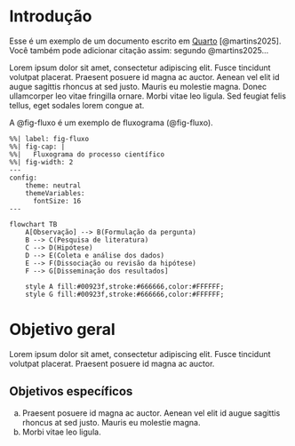 # Introdução {#sec-intro}

Esse é um exemplo de um documento escrito em [Quarto](https://quarto.org) [@martins2025]. Você também pode adicionar citação assim: segundo @martins2025...

Lorem ipsum dolor sit amet, consectetur adipiscing elit. Fusce tincidunt volutpat placerat. Praesent posuere id magna ac auctor. Aenean vel elit id augue sagittis rhoncus at sed justo. Mauris eu molestie magna. Donec ullamcorper leo vitae fringilla ornare. Morbi vitae leo ligula. Sed feugiat felis tellus, eget sodales lorem congue at.

A @fig-fluxo é um exemplo de fluxograma (@fig-fluxo).

```mermaid
%%| label: fig-fluxo
%%| fig-cap: |
%%|   Fluxograma do processo científico
%%| fig-width: 2
---
config:  
    theme: neutral
    themeVariables:
      fontSize: 16
---

flowchart TB
    A[Observação] --> B(Formulação da pergunta)
    B --> C(Pesquisa de literatura)
    C --> D(Hipótese)
    D --> E(Coleta e análise dos dados)
    E --> F(Dissociação ou revisão da hipótese)
    F --> G[Disseminação dos resultados]
    
    style A fill:#00923f,stroke:#666666,color:#FFFFFF;
    style G fill:#00923f,stroke:#666666,color:#FFFFFF;
```

# Objetivo geral {#sec-goals}

Lorem ipsum dolor sit amet, consectetur adipiscing elit. Fusce tincidunt volutpat placerat. Praesent posuere id magna ac auctor.

## Objetivos específicos

a) Praesent posuere id magna ac auctor. Aenean vel elit id augue sagittis rhoncus at sed justo. Mauris eu molestie magna.
b) Morbi vitae leo ligula.
